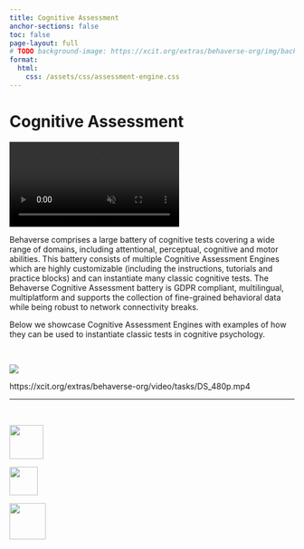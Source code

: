 ```yaml
---
title: Cognitive Assessment
anchor-sections: false
toc: false 
page-layout: full
# TODO background-image: https://xcit.org/extras/behaverse-org/img/background_training.jpg
format: 
  html:
    css: /assets/css/assessment-engine.css
---
```


# Cognitive Assessment


```{=html}
<video autoplay muted loop class="w-100">
    <source type="video/mp4" src="https://xcit.org/extras/behaverse-org/video/tasks/assessment_intro-lg-1080p.mp4">
</video>

```

Behaverse comprises a large battery of cognitive tests covering a wide range of domains, including attentional, perceptual, cognitive and motor abilities. This battery consists of multiple Cognitive Assessment Engines which are highly customizable (including the instructions, tutorials and practice blocks) and can instantiate many classic cognitive tests. The Behaverse Cognitive Assessment battery is GDPR compliant, multilingual, multiplatform and supports the collection of fine-grained behavioral data while being robust to network connectivity breaks.

Below we showcase Cognitive Assessment Engines with examples of how they can be used to instantiate classic tests in cognitive psychology.


<br />

:::: {layout-nrow=4 layout-ncol=4 layout-valign="center"}

:::{.fig-ds}
![](https://xcit.org/extras/behaverse-org/img/tasks/DS.png){
    fig-align=center
    fig-alt="Symbol Span"
    .lightbox
    description="<h3>Symbol Span</h3>The symbol span test measures participants’ short term memory. After seeing a sequence of symbols, participants are asked to recall the sequence in order. The length of the sequence is adjusted to fit participants’ abilities.<br />This test engine can be parameterized to instantiate both forward and backward span tests using digits, letters or abstract symbols among others."
}

https://xcit.org/extras/behaverse-org/video/tasks/DS_480p.mp4


:::
::::

---
<br />

:::{#logos layout-ncol="3" layout-valign="center"}

[![](https://xcit.org/extras/behaverse-org/img/logofinaline.png){fig-align="right" style="width: 60px;"}](https://xcit.org){target="_blank"}

[![](/assets/img/fnr_logo_white.png){fig-align="center" style="height: 50px;"}](https://www.fnr.lu){target="_blank"}

[![](https://xcit.org/extras/behaverse-org/img/logo-uni-lu.png){fig-align="left" style="height: 64px;"}](https://www.uni.lu/en/){target="_blank"}

:::